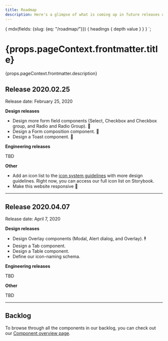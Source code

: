 ```yaml
---
title: Roadmap
description: Here's a glimpse of what is coming up in future releases of Paste. Unless explicitly mentioned, all roadmap dates are tentative and subject to change.
---
```



  {
    mdx(fields: {slug: {eq: "/roadmap/"}}) {
      headings {
        depth
        value
      }
    }
  }
`;

<contentwrapper>

<TableOfContents headings={props.data.mdx.headings} />

<content>

<h1>{props.pageContext.frontmatter.title}</h1>

<p>{props.pageContext.frontmatter.description}</p>

<Box>

## Release 2020.02.25

Release date: February 25, 2020

**Design releases**

- Design more form field components (Select, Checkbox and Checkbox group, and Radio and Radio Group). 📝
- Design a Form composition component. 📝
- Design a Toast component. 🍞

**Engineering releases**

TBD

**Other**

- Add an icon list to the [icon system guidelines](/icon-system) with more design guidelines. Right now, you can access our <Anchor href="https://twilio-labs.github.io/paste/?path=/story/overview-icons--list"> full icon list on Storybook</Anchor>.
- Make this website responsive 📱

---

## Release 2020.04.07

Release date: April 7, 2020

**Design releases**

- Design Overlay components (Modal, Alert dialog, and Overlay). 🕴
- Design a Tab component.
- Design a Table component.
- Define our icon-naming schema.

**Engineering releases**

TBD

**Other**

TBD

---

## Backlog

To browse through all the components in our backlog, you can check out our [Component overview page](/components).

</Box>

</content>

</contentwrapper>
